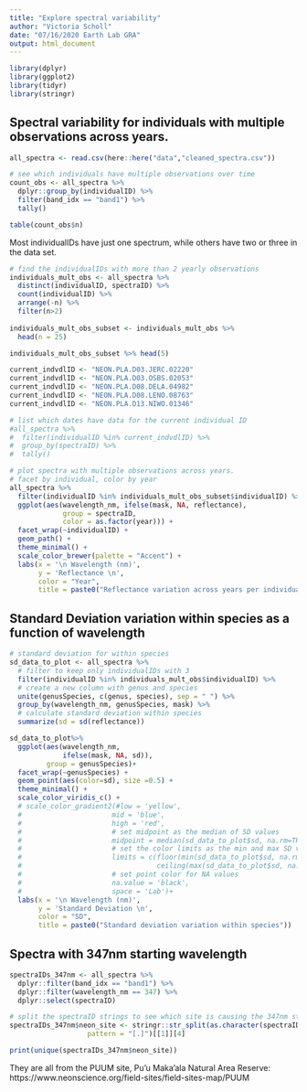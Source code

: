 ```yaml
---
title: "Explore spectral variability"
author: "Victoria Scholl"
date: "07/16/2020 Earth Lab GRA"
output: html_document
---
```


```r
library(dplyr)
library(ggplot2)
library(tidyr)
library(stringr)
```


## Spectral variability for individuals with multiple observations across years.

```r
all_spectra <- read.csv(here::here("data","cleaned_spectra.csv"))
```

```r
# see which individuals have multiple observations over time 
count_obs <- all_spectra %>%
  dplyr::group_by(individualID) %>% 
  filter(band_idx == "band1") %>%
  tally() 

table(count_obs$n)
```

Most individualIDs have just one spectrum, while others have two or three in the data set. 

```r
# find the individualIDs with more than 2 yearly observations
individuals_mult_obs <- all_spectra %>%
  distinct(individualID, spectraID) %>%
  count(individualID) %>%
  arrange(-n) %>% 
  filter(n>2)
  
individuals_mult_obs_subset <- individuals_mult_obs %>%
  head(n = 25)

individuals_mult_obs_subset %>% head(5)
```

```r
current_indvdlID <- "NEON.PLA.D03.JERC.02220"
current_indvdlID <- "NEON.PLA.D03.OSBS.02053"
current_indvdlID <- "NEON.PLA.D08.DELA.04982"
current_indvdlID <- "NEON.PLA.D08.LENO.08763"
current_indvdlID <- "NEON.PLA.D13.NIWO.01346"

# list which dates have data for the current individual ID 
#all_spectra %>%
#  filter(individualID %in% current_indvdlID) %>%
#  group_by(spectraID) %>% 
#  tally()
```

```r
# plot spectra with multiple observations across years. 
# facet by individual, color by year
all_spectra %>%
  filter(individualID %in% individuals_mult_obs_subset$individualID) %>% 
  ggplot(aes(wavelength_nm, ifelse(mask, NA, reflectance), 
             group = spectraID,
             color = as.factor(year))) + 
  facet_wrap(~individualID) + 
  geom_path() + 
  theme_minimal() + 
  scale_color_brewer(palette = "Accent") +
  labs(x = '\n Wavelength (nm)',
       y = 'Reflectance \n',
       color = "Year",
       title = paste0("Reflectance variation across years per individual"))
```

## Standard Deviation variation within species as a function of wavelength 

```r
# standard deviation for within species
sd_data_to_plot <- all_spectra %>% 
  # filter to keep only individualIDs with 3 
  filter(individualID %in% individuals_mult_obs$individualID) %>%
  # create a new column with genus and species
  unite(genusSpecies, c(genus, species), sep = " ") %>%
  group_by(wavelength_nm, genusSpecies, mask) %>%
  # calculate standard deviation within species
  summarize(sd = sd(reflectance)) 

sd_data_to_plot%>% 
  ggplot(aes(wavelength_nm, 
             ifelse(mask, NA, sd)),
         group = genusSpecies)+
  facet_wrap(~genusSpecies) + 
  geom_point(aes(color=sd), size =0.5) + 
  theme_minimal() + 
  scale_color_viridis_c() + 
  # scale_color_gradient2(#low = 'yellow',
  #                      mid = 'blue',
  #                      high = 'red',
  #                      # set midpoint as the median of SD values
  #                      midpoint = median(sd_data_to_plot$sd, na.rm=TRUE),
  #                      # set the color limits as the min and max SD values
  #                      limits = c(floor(min(sd_data_to_plot$sd, na.rm=TRUE)),
  #                                 ceiling(max(sd_data_to_plot$sd, na.rm=TRUE))),
  #                      # set point color for NA values
  #                      na.value = 'black',
  #                      space = 'Lab')+
  labs(x = '\n Wavelength (nm)',
       y = 'Standard Deviation \n',
       color = "SD",
       title = paste0("Standard deviation variation within species"))
```




## Spectra with 347nm starting wavelength

```r
spectraIDs_347nm <- all_spectra %>%
  dplyr::filter(band_idx == "band1") %>% 
  dplyr::filter(wavelength_nm == 347) %>% 
  dplyr::select(spectraID)

# split the spectraID strings to see which site is causing the 347nm starting wavelength
spectraIDs_347nm$neon_site <- stringr::str_split(as.character(spectraIDs_347nm$spectraID),
                   pattern = "[.]")[[1]][4]

print(unique(spectraIDs_347nm$neon_site))
```

They are all from the PUUM site, Pu'u Maka'ala Natural Area Reserve: https://www.neonscience.org/field-sites/field-sites-map/PUUM
